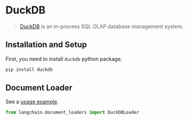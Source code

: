 # DuckDB

>[DuckDB](https://duckdb.org/) is an in-process SQL OLAP database management system.

## Installation and Setup

First, you need to install `duckdb` python package.

```bash
pip install duckdb
```

## Document Loader

See a [usage example](/docs/modules/data_io/document_loaders/integrations/duckdb.html).

```python
from langchain.document_loaders import DuckDBLoader
```
